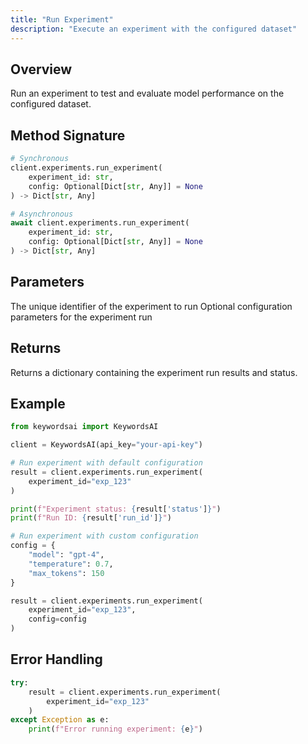 ```yaml
---
title: "Run Experiment"
description: "Execute an experiment with the configured dataset"
---
```


## Overview

Run an experiment to test and evaluate model performance on the configured dataset.

## Method Signature

```python
# Synchronous
client.experiments.run_experiment(
    experiment_id: str,
    config: Optional[Dict[str, Any]] = None
) -> Dict[str, Any]

# Asynchronous
await client.experiments.run_experiment(
    experiment_id: str,
    config: Optional[Dict[str, Any]] = None
) -> Dict[str, Any]
```

## Parameters

<ParamField path="experiment_id" type="string" required>
  The unique identifier of the experiment to run
</ParamField>

<ParamField path="config" type="Dict[str, Any]" optional>
  Optional configuration parameters for the experiment run
</ParamField>

## Returns

Returns a dictionary containing the experiment run results and status.

## Example

```python
from keywordsai import KeywordsAI

client = KeywordsAI(api_key="your-api-key")

# Run experiment with default configuration
result = client.experiments.run_experiment(
    experiment_id="exp_123"
)

print(f"Experiment status: {result['status']}")
print(f"Run ID: {result['run_id']}")

# Run experiment with custom configuration
config = {
    "model": "gpt-4",
    "temperature": 0.7,
    "max_tokens": 150
}

result = client.experiments.run_experiment(
    experiment_id="exp_123",
    config=config
)
```

## Error Handling

```python
try:
    result = client.experiments.run_experiment(
        experiment_id="exp_123"
    )
except Exception as e:
    print(f"Error running experiment: {e}")
```